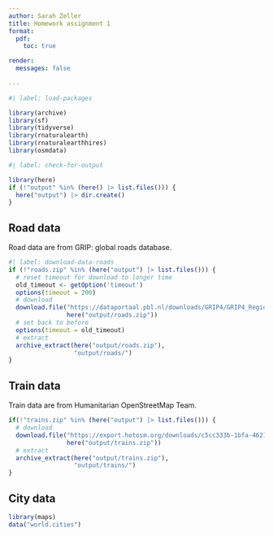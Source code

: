 ```yaml
---
author: Sarah Zeller
title: Homework assignment 1
format:
  pdf:
    toc: true

render:
  messages: false
    
---
```


```r
#| label: load-packages

library(archive)
library(sf)
library(tidyverse)
library(rnaturalearth)
library(rnaturalearthhires)
library(osmdata)
```


```r
#| label: check-for-output

library(here)
if (!"output" %in% (here() |> list.files())) {
  here("output") |> dir.create()
}


```

## Road data
Road data are from GRIP: global roads database.

```r
#| label: download-data-roads
if (!"roads.zip" %in% (here("output") |> list.files())) {
  # reset timeout for download to longer time
  old_timeout <- getOption('timeout')
  options(timeout = 200)
  # download
  download.file("https://dataportaal.pbl.nl/downloads/GRIP4/GRIP4_Region3_vector_shp.zip",
                here("output/roads.zip"))
  # set back to before
  options(timeout = old_timeout)
  # extract
  archive_extract(here("output/roads.zip"),
                  "output/roads/")
}

```

## Train data
Train data are from Humanitarian OpenStreetMap Team.

```r
if(!"trains.zip" %in% (here("output") |> list.files())) {
  # download
  download.file("https://export.hotosm.org/downloads/c5cc333b-1bfa-4621-b521-273206860c0b/hotosm_tza_railways_lines_shp.zip",
                here("output/trains.zip"))
  # extract
  archive_extract(here("output/trains.zip"),
                  "output/trains/")
}
```
## City data

```r

library(maps)
data("world.cities")

```

